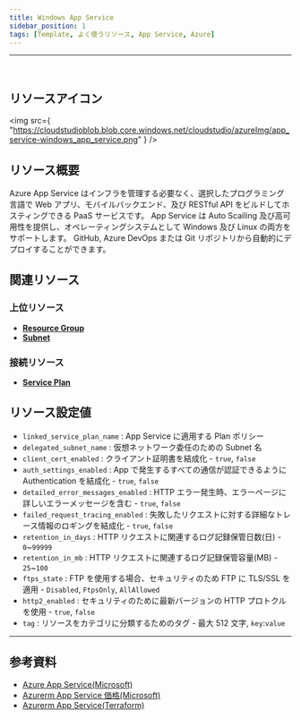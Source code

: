 ```yaml
---
title: Windows App Service
sidebar_position: 1
tags: [Template, よく使うリソース, App Service, Azure]
---
```


<hr />
<br />

## リソースアイコン

<img
    src={
        "https://cloudstudioblob.blob.core.windows.net/cloudstudio/azureImg/app_service-windows_app_service.png"
    }
/>

## リソース概要

Azure App Service はインフラを管理する必要なく、選択したプログラミング言語で Web アプリ、モバイルバックエンド、及び RESTful API をビルドしてホスティングできる PaaS サービスです。
App Service は Auto Scailing 及び高可用性を提供し、オペレーティングシステムとして Windows 及び Linux の両方をサポートします。
GitHub, Azure DevOps または Git リポジトリから自動的にデプロイすることができます。

## 関連リソース

### 上位リソース

-   [**Resource Group**](https://docs.cstudio.app/ja/docs/resource/azure/Base/ResourceGroup)
-   [**Subnet**](https://docs.cstudio.app/ja/docs/resource/azure/Network/Subnet)

### 接続リソース

-   [**Service Plan**](https://docs.cstudio.app/ja/docs/resource/azure/AppService/ServicePlan)

## リソース設定値

-   `linked_service_plan_name` : App Service に適用する Plan ポリシー
-   `delegated_subnet_name` : 仮想ネットワーク委任のための Subnet 名
-   `client_cert_enabled` : クライアント証明書を結成化 - `true`, `false`
-   `auth_settings_enabled` : App で発生するすべての通信が認証できるように Authentication を結成化 - `true`, `false`
-   `detailed_error_messages_enabled` : HTTP エラー発生時、エラーページに詳しいエラーメッセージを含む - `true`, `false`
-   `failed_request_tracing_enabled` : 失敗したリクエストに対する詳細なトレース情報のロギングを結成化 - `true`, `false`
-   `retention_in_days` : HTTP リクエストに関連するログ記録保管日数(日) - `0`~`99999`
-   `retention_in_mb` : HTTP リクエストに関連するログ記録保管容量(MB) - `25`~`100`
-   `ftps_state` : FTP を使用する場合、セキュリティのため FTP に TLS/SSL を適用 - `Disabled`, `FtpsOnly`, `AllAllowed`
-   `http2_enabled` : セキュリティのために最新バージョンの HTTP プロトクルを使用 - `true`, `false`
-   `tag` : リソースをカテゴリに分類するためのタグ - 最大 512 文字, `key`:`value`

---

## 参考資料

-   [Azure App Service(Microsoft)](https://learn.microsoft.com/ko-kr/azure/app-service/overview)
-   [Azurerm App Service 価格(Microsoft)](https://azure.microsoft.com/ko-kr/pricing/details/app-service/windows/)
-   [Azurerm App Service(Terraform)](https://registry.terraform.io/providers/hashicorp/azurerm/latest/docs/resources/app_service)
